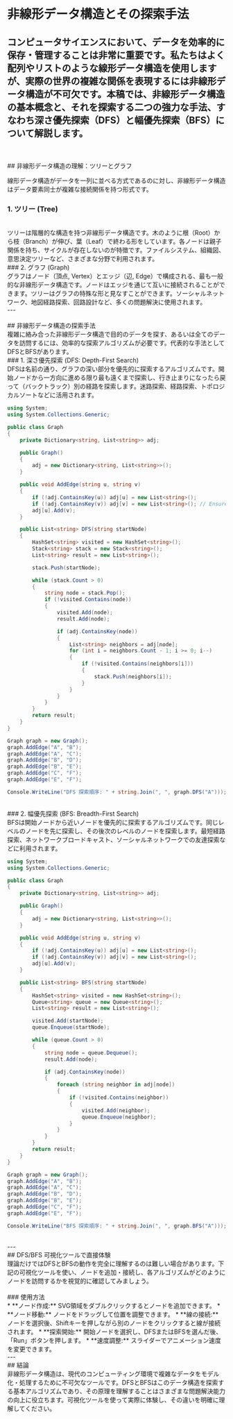 # 非線形データ構造とその探索手法

コンピュータサイエンスにおいて、データを効率的に保存・管理することは非常に重要です。私たちはよく配列やリストのような**線形データ構造**を使用しますが、実際の世界の複雑な関係を表現するには**非線形データ構造**が不可欠です。本稿では、非線形データ構造の基本概念と、それを探索する二つの強力な手法、すなわち深さ優先探索（DFS）と幅優先探索（BFS）について解説します。
<br/>
---
<br/>
<br/>
## 非線形データ構造の理解：ツリーとグラフ

線形データ構造がデータを一列に並べる方式であるのに対し、非線形データ構造はデータ要素同士が複雑な接続関係を持つ形式です。

### 1. ツリー (Tree)
<br/>
ツリーは階層的な構造を持つ非線形データ構造です。木のように根（Root）から枝（Branch）が伸び、葉（Leaf）で終わる形をしています。各ノードは親子関係を持ち、サイクルが存在しないのが特徴です。ファイルシステム、組織図、意思決定ツリーなど、さまざまな分野で利用されます。
<br/>
### 2. グラフ (Graph)
<br/>
グラフはノード（頂点, Vertex）とエッジ（辺, Edge）で構成される、最も一般的な非線形データ構造です。ノードはエッジを通じて互いに接続されることができます。ツリーはグラフの特殊な形と見なすことができます。ソーシャルネットワーク、地図経路探索、回路設計など、多くの問題解決に使用されます。
<br/>
---
<br/>
<br/>
## 非線形データ構造の探索手法
<br/>
複雑に絡み合った非線形データ構造で目的のデータを探す、あるいは全てのデータを訪問するには、効率的な探索アルゴリズムが必要です。代表的な手法としてDFSとBFSがあります。
<br/>
### 1. 深さ優先探索 (DFS: Depth-First Search)
<br/>
DFSは名前の通り、グラフの深い部分を優先的に探索するアルゴリズムです。開始ノードから一方向に進める限り最も遠くまで探索し、行き止まりになったら戻って（バックトラック）別の経路を探索します。迷路探索、経路探索、トポロジカルソートなどに活用されます。

```csharp
using System; 
using System.Collections.Generic; 

public class Graph 
{ 
    private Dictionary<string, List<string>> adj; 

    public Graph() 
    { 
        adj = new Dictionary<string, List<string>>(); 
    } 

    public void AddEdge(string u, string v) 
    { 
        if (!adj.ContainsKey(u)) adj[u] = new List<string>(); 
        if (!adj.ContainsKey(v)) adj[v] = new List<string>(); // Ensure all nodes are in adj list 
        adj[u].Add(v); 
    } 

    public List<string> DFS(string startNode) 
    { 
        HashSet<string> visited = new HashSet<string>(); 
        Stack<string> stack = new Stack<string>(); 
        List<string> result = new List<string>(); 

        stack.Push(startNode); 

        while (stack.Count > 0) 
        { 
            string node = stack.Pop(); 
            if (!visited.Contains(node)) 
            { 
                visited.Add(node); 
                result.Add(node); 

                if (adj.ContainsKey(node)) 
                { 
                    List<string> neighbors = adj[node]; 
                    for (int i = neighbors.Count - 1; i >= 0; i--) 
                    { 
                        if (!visited.Contains(neighbors[i])) 
                        { 
                            stack.Push(neighbors[i]); 
                        } 
                    } 
                } 
            } 
        } 
        return result; 
    } 
} 

Graph graph = new Graph(); 
graph.AddEdge("A", "B"); 
graph.AddEdge("A", "C"); 
graph.AddEdge("B", "D"); 
graph.AddEdge("B", "E"); 
graph.AddEdge("C", "F"); 
graph.AddEdge("E", "F"); 

Console.WriteLine("DFS 探索順序: " + string.Join(", ", graph.DFS("A")));
```
<br/> 
### 2. 幅優先探索 (BFS: Breadth-First Search) 
<br/> 
BFSは開始ノードから近いノードを優先的に探索するアルゴリズムです。同じレベルのノードを先に探索し、その後次のレベルのノードを探索します。最短経路探索、ネットワークブロードキャスト、ソーシャルネットワークでの友達探索などに利用されます。

```csharp
using System;
using System.Collections.Generic;

public class Graph
{
    private Dictionary<string, List<string>> adj;

    public Graph()
    {
        adj = new Dictionary<string, List<string>>();
    }

    public void AddEdge(string u, string v)
    {
        if (!adj.ContainsKey(u)) adj[u] = new List<string>();
        if (!adj.ContainsKey(v)) adj[v] = new List<string>();
        adj[u].Add(v);
    }

    public List<string> BFS(string startNode)
    {
        HashSet<string> visited = new HashSet<string>();
        Queue<string> queue = new Queue<string>();
        List<string> result = new List<string>();

        visited.Add(startNode);
        queue.Enqueue(startNode);

        while (queue.Count > 0)
        {
            string node = queue.Dequeue();
            result.Add(node);

            if (adj.ContainsKey(node))
            { 
                foreach (string neighbor in adj[node])
                {
                    if (!visited.Contains(neighbor))
                    {
                        visited.Add(neighbor);
                        queue.Enqueue(neighbor);
                    }
                }
            }
        }
        return result;
    }
}

Graph graph = new Graph();
graph.AddEdge("A", "B");
graph.AddEdge("A", "C");
graph.AddEdge("B", "D");
graph.AddEdge("B", "E");
graph.AddEdge("C", "F");
graph.AddEdge("E", "F");

Console.WriteLine("BFS 探索順序: " + string.Join(", ", graph.BFS("A")));

```

<br/> 
--- 
<br/> 
## DFS/BFS 可視化ツールで直接体験 
<br/> 
理論だけではDFSとBFSの動作を完全に理解するのは難しい場合があります。下記の可視化ツールを使い、ノードを追加・接続し、各アルゴリズムがどのようにノードを訪問するかを視覚的に確認してみましょう。 
<br/> 
<DFSBFSVisualizer /> 
<br/> 
### 使用方法 
<br/> 
* **ノード作成:** SVG領域をダブルクリックするとノードを追加できます。 
* **ノード移動:** ノードをドラッグして位置を調整できます。 
* **線の接続:** ノードを選択後、Shiftキーを押しながら別のノードをクリックすると線が接続されます。 
* **探索開始:** 開始ノードを選択し、DFSまたはBFSを選んだ後、「Run」ボタンを押します。 
* **速度調整:** スライダーでアニメーション速度を変更できます。 
<br/> 
--- 
<br/> 
## 結論 
<br/> 
非線形データ構造は、現代のコンピューティング環境で複雑なデータをモデル化・処理するために不可欠なツールです。DFSとBFSはこのデータ構造を探索する基本アルゴリズムであり、その原理を理解することはさまざまな問題解決能力の向上に役立ちます。可視化ツールを使って実際に体験し、その違いを明確に理解してください。